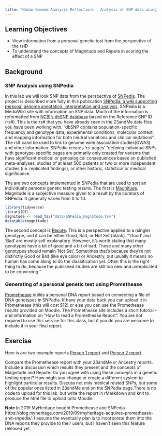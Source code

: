 ```yaml
---
title: "Human Genome Analysis Reflections : Analysis of SNP data using SNPedia and Promethease"
---
```


## Learning Objectives

* View information from a personal genetic test from the perspective of the rsID
* To understand the concepts of Magnitude and Repute in scoring the effect of a SNP

## Background

###  SNP Analysis using SNPedia 

In this lab we will look SNP data from the perspective of [SNPedia](https://www.snpedia.com/). The project is described more fully in this publication [SNPedia: a wiki supporting personal genome annotation, interpretation and analysis](https://academic.oup.com/nar/article/40/D1/D1308/2903412). SNPedia is a MediaWiki site with information on SNP data. Much of the information is reformatted from [NCBI's dbSNP database](https://www.ncbi.nlm.nih.gov/snp/) based on the Reference SNP ID (rs#). This is the rs# that you have already seen in the 23andMe data files you have been working with. "dbSNP contains population-specific frequency and genotype data, experimental conditions, molecular context, and mapping information for both neutral variations and clinical mutations". The rs# cand be used to link to genome wide association studies(GWAS) and other information.  SNPedia creates ‘rs-pages’ "defining individual SNPs with genotype-specific pages are primarily only created for variants that have significant medical or genealogical consequences based on published meta-analyses, studies of at least 500 patients or two or more independent studies (i.e. replicated findings), or other historic, statistical or medical significance.

The are two concepts implemented in SNPedia that are used to sort an individual's personal genetic testing results. The first is [Magnitude](https://www.snpedia.com/index.php/Magnitude). Magnitude is a subjective measure given to a result by the curators of SNPedia. It generally varies from 0 to 10. 

```r
library(tidyverse)
library(DT)
magnitude <- read_tsv("data/SNPedia_magnitude.tsv")
datatable(magnitude)
```

The second concept is [Repute](https://www.snpedia.com/index.php/Repute). This is a perspective applied to a (single) genotype, and it can be either Good, Bad, or Not Set (blank). "'Good' and 'Bad' are mostly self explanatory. However, it's worth stating that many genotypes have a bit of good and a bit of bad. These and many other genotypes should remain 'Not Set'. Sometimes that's because they're not distinctly Good or Bad (like eye color) or Ancestry, but usually it means no human has come along to do the classification yet. Often this is the right thing to do, because the published studies are still too new and unreplicated to be convincing."

### Generating of a personal genetic test using Promethease

[Promethease](https://www.promethease.com) builds a personal DNA report based on connecting a file of DNA genotypes in SNPedia. If have your data back you can upload it in Promethease (this will cost $12) or else you can use the Promethease results provided on Moodle. The Promethease site includes a short tutorial - and information on “How to read a Promethease Report”. You are not required to use this service for this class, but if you do you are welcome to include it in your final report. 

## Exercise

Here is are two example reports [Person 1 report](data/promethease/person1/promethease.html) and [Person 2 report](data/promethease/person2/promethease.html).

Compare the Promethease report with your 23andMe or Ancestry reports. Include a discussion which results they present and the concepts of Magnitude and Repute. Do you agree with using these concepts in a genetic testing report?  How might you change or create a different system to highlight particular results. Discuss not only medical related SNPs, but some of the popular ones listed in 23andMe and on the SNPedia page.There is no code to upload for this lab, but write the report in rMarkdown and knit to produce the html file to upload onto Moodle.

__Note__
In 2019 MyHeritage bought Promethease and SNPedia - https://blog.myheritage.com/2019/09/myheritage-acquires-promethease-and-snpedia/. I assume the eventually plan is to incorporate them into the DNA reports they provide to their users, but I haven't seen this feature released yet.

